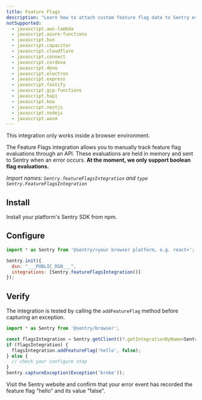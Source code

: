 ```yaml
---
title: Feature Flags
description: "Learn how to attach custom feature flag data to Sentry error events."
notSupported:
  - javascript.aws-lambda
  - javascript.azure-functions
  - javascript.bun
  - javascript.capacitor
  - javascript.cloudflare
  - javascript.connect
  - javascript.cordova
  - javascript.deno
  - javascript.electron
  - javascript.express
  - javascript.fastify
  - javascript.gcp-functions
  - javascript.hapi
  - javascript.koa
  - javascript.nestjs
  - javascript.nodejs
  - javascript.wasm
---
```


<PlatformContent includePath="feature-flags/prerelease-alert" />

<Alert level="info">

This integration only works inside a browser environment.

</Alert>

The Feature Flags integration allows you to manually track feature flag evaluations through an API. These evaluations are held in memory and sent to Sentry when an error occurs.
**At the moment, we only support boolean flag evaluations.**

_Import names: `Sentry.featureFlagsIntegration` and `type Sentry.FeatureFlagsIntegration`_

## Install

Install your platform's Sentry SDK from npm.

## Configure

```JavaScript
import * as Sentry from '@sentry/<your browser platform, e.g. react>';

Sentry.init({
  dsn: "___PUBLIC_DSN___",
  integrations: [Sentry.featureFlagsIntegration()]
});
```

## Verify

The integration is tested by calling the `addFeatureFlag` method before capturing an exception.

```JavaScript
import * as Sentry from '@sentry/browser';

const flagsIntegration = Sentry.getClient()?.getIntegrationByName<Sentry.FeatureFlagsIntegration>('FeatureFlags');
if (flagsIntegration) {
  flagsIntegration.addFeatureFlag('hello', false);
} else {
  // check your configure step
}
Sentry.captureException(Exception('broke'));
```

Visit the Sentry website and confirm that your error event has recorded the feature flag "hello" and its value "false".

<PlatformContent includePath="feature-flags/next-steps" />
